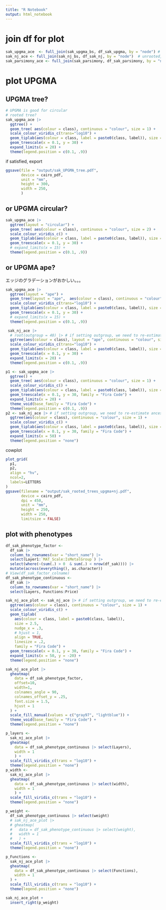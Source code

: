 ```yaml
---
title: "R Notebook"
output: html_notebook
---
```


# join df for plot

```r
sak_upgma_ace  <- full_join(sak_upgma_bs, df_sak_upgma, by = "node") # rooted, all models including OLD models
sak_nj_ace <- full_join(sak_nj_bs, df_sak_nj, by = "node")  # unrooted, all models including OLD models
sak_parsimony_ace <- full_join(sak_parsimony, df_sak_parsimony, by = "node")

```



# plot UPGMA

## UPGMA tree?

```r
# UPGMA is good for circular
# rooted tree?
sak_upgma_ace |> 
  ggtree() +
  geom_tree( aes(colour = class), continuous = "colour", size = 1) +
  scale_colour_viridis_c(trans="log10") +
  geom_tiplab(aes(colour = class, label = paste0(class, label)), size = 2.5,nudge_x = .3) +
  geom_treescale(x = 0.1, y = 30) +
  expand_limits(x = 20) +
  theme(legend.position = c(0.1, .9))
```

if satisfied, export
```r
ggsave(file = "output/sak_UPGMA_tree.pdf",
       device = cairo_pdf,
       unit = "mm",
       height = 300, 
       width = 250,  
       )
```


## or UPGMA circular?

```r
sak_upgma_ace |> 
  ggtree(layout = "circular") +
  geom_tree( aes(colour = class), continuous = "colour", size = 2) +
  scale_colour_viridis_c() +
  geom_tiplab(aes(colour = class, label = paste0(class, label)), size = 2.5,nudge_x = .1) +
  geom_treescale(x = 0.1, y = 30) +
  # expand_limits(x = 15) +
  theme(legend.position = c(0.1, .9))
```
## or UPGMA ape?

エッジのグラデーションがおかしい。。。

```r
sak_upgma_ace |> 
  ggtree(layout = "ape") +
  geom_tree(layout = "ape",  aes(colour = class), continuous = "colour", size = 1) +
  scale_colour_viridis_c(trans="log10") +
  geom_tiplab(aes(colour = class, label = paste0(class, label)), size = 2.5, hjust = -.1) +
  geom_treescale(x = 0.1, y = 30) +
  # expand_limits(x = 15) +
  theme(legend.position = c(0.1, .9))
```

```r
 sak_nj_ace |> 
  # root(outgroup = 40) |> # if setting outgroup, we need to re-estimate ancestral phenotype, because fastAnc isn't root-free estimation method. 
  ggtree(aes(colour = class), layout = "ape", continuous = "colour", size = 1) +
  scale_colour_viridis_c(trans="log10") +
  geom_tiplab(aes(colour = class, label = paste0(class, label)), size = 2.5,nudge_x = .1) +
  geom_treescale(x = 0.1, y = 30) +
  expand_limits(x = 20) +
  theme(legend.position = c(0.1, .9))
```


```r

p1 <- sak_upgma_ace |> 
  ggtree() +
  geom_tree( aes(colour = class), continuous = "colour", size = 1) +
  scale_colour_viridis_c() +
  geom_tiplab(aes(colour = class, label = paste0(class, label)), size = 2.5,nudge_x = .3, family = "Fira Code") +
  geom_treescale(x = 0.1, y = 30, family = "Fira Code") +
  expand_limits(x = 20) +
  theme_void(base_family = "Fira Code") +
  theme(legend.position = c(0.1, .9))
p2 <- sak_nj_ace |> # if setting outgroup, we need to re-estimate ancestral phenotype, because fastAnc isn't root-free estimation method.
  ggtree(aes(colour = class), continuous = "colour", size = 1) +
  scale_colour_viridis_c() +
  geom_tiplab(aes(colour = class, label = paste0(class, label)), size = 2.5,nudge_x = .3, family = "Fira Code") +
  geom_treescale(x = 0.1, y = 30, family = "Fira Code") +
  expand_limits(x = 50) +
  theme(legend.position = "none")
```

cowplot


```r
plot_grid(
  p1,
  p2,
  align = "hv",
  ncol=2, 
  labels=LETTERS
)
ggsave(filename = "output/sak_rooted_trees_upgma+nj.pdf", 
       device = cairo_pdf,
       dpi = 450,
       unit = "mm",
       height = 250, 
       width = 250,  
       limitsize = FALSE) 
```

## plot with phenotypes

```r
df_sak_phenotype_factor <- 
  df_sak |> 
  column_to_rownames(var = "short_name") |> 
  select(Layer1:`MAT_Scale:IsMetalGroup`) |> 
  select(where(~(sum(.) > 0  & sum(.) < nrow(df_sak)))) |> 
  mutate(across(everything(), as.character)) 
# View(df_sak_factor_colname)
df_sak_phenotype_continuous <-
  df_sak |> 
  column_to_rownames(var = "short_name") |> 
  select(Layers, Functions:Price)

sak_nj_ace_plot <- sak_nj_ace |> # if setting outgroup, we need to re-estimate ancestral phenotype, because fastAnc isn't root-free estimation method.
  ggtree(aes(colour = class), continuous = "colour", size = 1) +
  scale_colour_viridis_c() +
  geom_tiplab(
    aes(colour = class, label = paste0(class, label)), 
    size = 2.5,
    nudge_x = .3, 
    # hjust = 1,
    align = TRUE, 
    linesize = .2,
    family = "Fira Code") +
  geom_treescale(x = 0.1, y = 30, family = "Fira Code") +
  expand_limits(x = 50, y = -20) +
  theme(legend.position = "none")

sak_nj_ace_plot |> 
  gheatmap(
    data = df_sak_phenotype_factor, 
    offset=10, 
    width=1,
    colnames_angle = 90,
    colnames_offset_y = .25,
    font.size = 1.5,
    hjust = 1
  ) +
  scale_fill_manual(values = c("gray97", "lightblue")) +
  theme_void(base_family = "Fira Code") +
  theme(legend.position = "none")

p_layers <-
  sak_nj_ace_plot |>
  gheatmap(
    data = df_sak_phenotype_continuous |> select(Layers),
    width = 1
    ) +
  scale_fill_viridis_c(trans = "log10") +
  theme(legend.position = "none")
p_width <-
  sak_nj_ace_plot |>
  gheatmap(
    data = df_sak_phenotype_continuous |> select(width),
    width = 1
    ) +
  scale_fill_viridis_c(trans = "log10") +
  theme(legend.position = "none")

p_weight <-
  df_sak_phenotype_continuous |> select(weight)
  # sak_nj_ace_plot |>
  # gheatmap(
  #   data = df_sak_phenotype_continuous |> select(weight),
  #   width = 1
  #   ) +
  scale_fill_viridis_c(trans = "log10") +
  theme(legend.position = "none")

p_Functions <-
  sak_nj_ace_plot |>
  gheatmap(
    data = df_sak_phenotype_continuous |> select(Functions),
    width = 1
  ) +
  scale_fill_viridis_c(trans = "log10") +
  theme(legend.position = "none")

sak_nj_ace_plot + 
  insert_right(p_weight)
```

